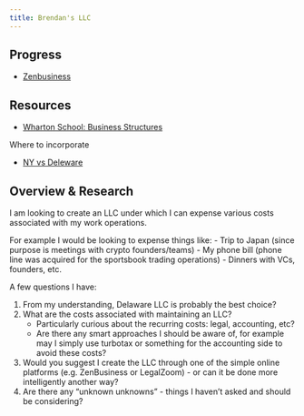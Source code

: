 ```yaml
---
title: Brendan's LLC
---
```


## Progress

- [Zenbusiness](https://www.zenbusiness.com/r2/registration-pbf/review)

## Resources

- [Wharton School: Business Structures](https://www.youtube.com/watch?v=2bmSA5jufVc&list=PL0470F4C2DCEB689A&index=40)

Where to incorporate

- [NY vs Deleware](https://www.olshanlaw.com/Real-Estate-Law-Blog/Delaware-LLCs-vs-NY-LLCs)

## Overview & Research

I am looking to create an LLC under which I can expense various costs associated with my work operations.

For example I would be looking to expense things like:
- Trip to Japan (since purpose is meetings with crypto founders/teams)
- My phone bill (phone line was acquired for the sportsbook trading operations)
- Dinners with VCs, founders, etc.

A few questions I have:

1. From my understanding, Delaware LLC is probably the best choice?
2. What are the costs associated with maintaining an LLC? 
    - Particularly curious about the recurring costs: legal, accounting, etc? 
    - Are there any smart approaches I should be aware of, for example may I simply use turbotax or something for the accounting side to avoid these costs?
3. Would you suggest I create the LLC through one of the simple online platforms (e.g. ZenBusiness or LegalZoom) - or can it be done more intelligently another way?
4. Are there any "unknown unknowns" - things I haven't asked and should be considering?